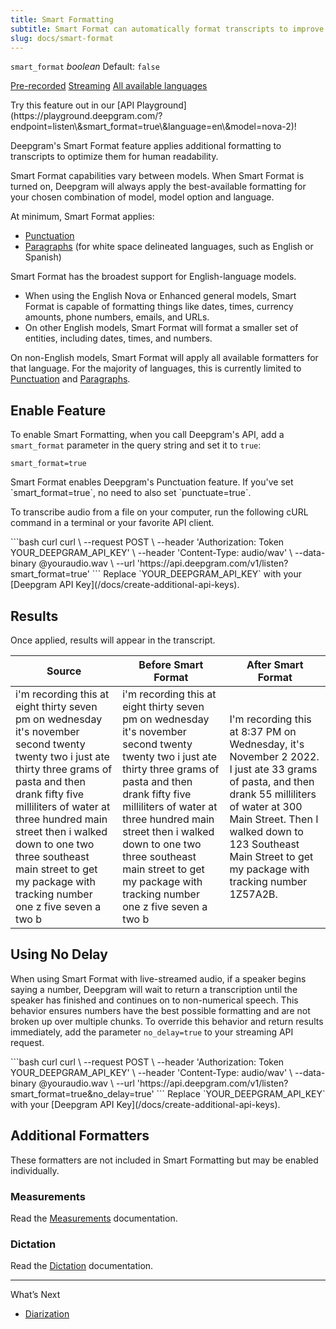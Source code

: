 ```yaml
---
title: Smart Formatting
subtitle: Smart Format can automatically format transcripts to improve readability.
slug: docs/smart-format
---
```



`smart_format` *boolean* Default: `false`

[Pre-recorded](/docs/getting-started-with-pre-recorded-audio) [Streaming](/docs/getting-started-with-live-streaming-audio) [All available languages](/docs/models-languages-overview)

<Info>
  Try this feature out in our [API Playground](https://playground.deepgram.com/?endpoint=listen\&smart_format=true\&language=en\&model=nova-2)!
</Info>

Deepgram's Smart Format feature applies additional formatting to transcripts to optimize them for human readability.

Smart Format capabilities vary between models. When Smart Format is turned on, Deepgram will always apply the best-available formatting for your chosen combination of model, model option and language.

At minimum, Smart Format applies:

* [Punctuation](/docs/punctuation/)
* [Paragraphs](/docs/paragraphs/) (for white space delineated languages, such as English or Spanish)

Smart Format has the broadest support for English-language models.

* When using the English Nova or Enhanced general models, Smart Format is capable of formatting things like dates, times, currency amounts, phone numbers, emails, and URLs.
* On other English models, Smart Format will format a smaller set of entities, including dates, times, and numbers.

On non-English models, Smart Format will apply all available formatters for that language. For the majority of languages, this is currently limited to [Punctuation](/docs/punctuation/) and [Paragraphs](/docs/paragraphs/).

## Enable Feature

To enable Smart Formatting, when you call Deepgram's API, add a `smart_format` parameter in the query string and set it to `true`:

`smart_format=true`

<Info>
  Smart Format enables Deepgram's Punctuation feature. If you've set `smart_format=true`, no need to also set `punctuate=true`.
</Info>

To transcribe audio from a file on your computer, run the following cURL command in a terminal or your favorite API client.

<CodeGroup>
  ```bash curl
  curl \
    --request POST \
    --header 'Authorization: Token YOUR_DEEPGRAM_API_KEY' \
    --header 'Content-Type: audio/wav' \
    --data-binary @youraudio.wav \
    --url 'https://api.deepgram.com/v1/listen?smart_format=true'
  ```
</CodeGroup>

<Warning>
  Replace `YOUR_DEEPGRAM_API_KEY` with your [Deepgram API Key](/docs/create-additional-api-keys).
</Warning>

## Results

Once applied, results will appear in the transcript.

| Source                                                                                                                                                                                                                                                                                                                                       | Before Smart Format                                                                                                                                                                                                                                                                                                                          | After Smart Format                                                                                                                                                                                                                                         |
| -------------------------------------------------------------------------------------------------------------------------------------------------------------------------------------------------------------------------------------------------------------------------------------------------------------------------------------------- | -------------------------------------------------------------------------------------------------------------------------------------------------------------------------------------------------------------------------------------------------------------------------------------------------------------------------------------------- | ---------------------------------------------------------------------------------------------------------------------------------------------------------------------------------------------------------------------------------------------------------- |
| i'm recording this at eight thirty seven pm on wednesday it's november second twenty twenty two i just ate thirty three grams of pasta and then drank fifty five milliliters of water at three hundred main street then i walked down to one two three southeast main street to get my package with tracking number one z five seven a two b | i'm recording this at eight thirty seven pm on wednesday it's november second twenty twenty two i just ate thirty three grams of pasta and then drank fifty five milliliters of water at three hundred main street then i walked down to one two three southeast main street to get my package with tracking number one z five seven a two b | I'm recording this at 8:37 PM on Wednesday, it's November 2 2022. I just ate 33 grams of pasta, and then drank 55 milliliters of water at 300 Main Street. Then I walked down to 123 Southeast Main Street to get my package with tracking number 1Z57A2B. |

## Using No Delay

When using Smart Format with live-streamed audio, if a speaker begins saying a number, Deepgram will wait to return a transcription until the speaker has finished and continues on to non-numerical speech. This behavior ensures numbers have the best possible formatting and are not broken up over multiple chunks. To override this behavior and return results immediately, add the parameter `no_delay=true` to your streaming API request.

<CodeGroup>
  ```bash curl
  curl \
    --request POST \
    --header 'Authorization: Token YOUR_DEEPGRAM_API_KEY' \
    --header 'Content-Type: audio/wav' \
    --data-binary @youraudio.wav \
    --url 'https://api.deepgram.com/v1/listen?smart_format=true&no_delay=true'
  ```
</CodeGroup>

<Warning>
  Replace `YOUR_DEEPGRAM_API_KEY` with your [Deepgram API Key](/docs/create-additional-api-keys).
</Warning>

## Additional Formatters

These formatters are not included in Smart Formatting but may be enabled individually.

### Measurements

Read the [Measurements](/docs/measurements) documentation.

### Dictation

Read the [Dictation](/docs/dictation) documentation.

***

What’s Next

* [Diarization](/docs/diarization)
